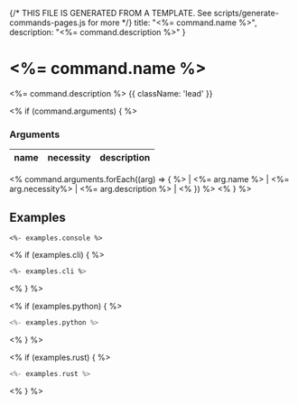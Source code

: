 {/* THIS FILE IS GENERATED FROM A TEMPLATE. See scripts/generate-commands-pages.js for more */}
    title: "<%= command.name %>",
    description: "<%= command.description %>"
}

# <%= command.name %>

<%= command.description %> {{ className: 'lead' }}

<% if (command.arguments) { %>
### Arguments

| name | necessity | description |
| ---- | --------- | ----------- |
<% command.arguments.forEach((arg) => { %>
| <%= arg.name  %>  | <%= arg.necessity%> | <%= arg.description %> |
<% }) %>
<% } %>

## Examples

<CodeGroup title="SET">


```text {{ title: 'console' }}
<%- examples.console %>
```

<% if (examples.cli) { %>
```bash {{ title: 'CLI' }}
<%- examples.cli %>
```
<% } %>

<% if (examples.python) { %>
```python {{ title: 'python' }}
<%- examples.python %>
```
<% } %>

<% if (examples.rust) { %>
```rust {{ title: 'rust' }}
<%- examples.rust %>
```
<% } %>
</CodeGroup>
